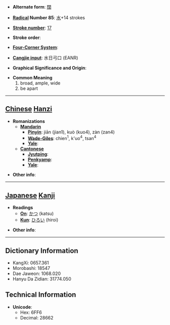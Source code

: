 * '''Alternate form''': [[闊]]

* '''[[Wiktionary:Chinese radical index| Radical]] Number 85''': [[Wiktionary:Chinese radical index 水|水]]+14 strokes

* '''[[Wiktionary:Chinese total strokes index|Stroke number]]''': [[Wiktionary:Chinese total strokes index 17|17]]

* '''Stroke order''': 

* '''[[Wiktionary:Chinese four corner index|Four-Corner System]]''': 

* '''[[Wiktionary:Chinese Cangjie index|Cangjie input]]''': 水日弓口 (EANR)

* '''Graphical Significance and Origin''': 

* '''Common Meaning'''
*#broad, ample, wide
*# be apart


----

== [[Chinese]] [[Hanzi]] ==

* '''Romanizations'''
** '''[[Mandarin]]'''
*** '''[[Pinyin]]''': jiān (jian1), kuò (kuo4), zàn (zan4)
*** '''[[Wade-Giles]]''': chien<sup>1</sup>, k'uo<sup>4</sup>, tsan<sup>4</sup>
*** '''[[Yale]]''': 
** '''[[Cantonese]]'''
*** '''[[Jyutping]]''':
*** '''[[Penkyamp]]''': 
*** '''[[Yale]]''': 

* '''Other info''': 

----

== [[Japanese]] [[Kanji]] ==

* '''Readings'''
** '''[[On]]''': [[かつ]] (katsu)
** '''[[Kun]]''': [[ひろい]] (hiroi)

* '''Other info''':  

----

== Dictionary Information ==

* KangXi: 0657.361
* Morobashi: 18547
* Dae Jaweon: 1068.020
* Hanyu Da Zidian: 31774.050

== Technical Information ==

* '''Unicode''':
** Hex: 6FF6
** Decimal: 28662